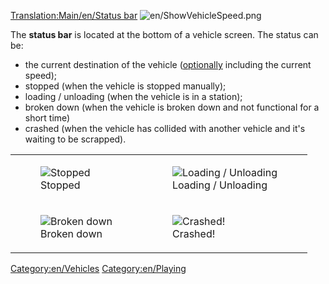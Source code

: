 [[Translation:Main/en/Status bar]]
[[File:en/ShowVehicleSpeed.png]]

The '''status bar''' is located at the bottom of a vehicle screen. The status can be:
* the current destination of the vehicle ([[Main/en/Advanced Settings/Interface#Show vehicle speed in status bar|optionally]] including the current speed);
* stopped (when the vehicle is stopped manually);
* loading / unloading (when the vehicle is in a station);
* broken down (when the vehicle is broken down and not functional for a short time)
* crashed (when the vehicle has collided with another vehicle and it's waiting to be scrapped).
{|
| [[File:en/Stopped.png|frame|none|Stopped]]
| [[File:en/Loading unloading.png|frame|none|Loading / Unloading]]
|-
| [[File:en/Broken down.png|frame|none|Broken down]]
| [[File:en/Crashed.png|frame|none|Crashed!]]
|}

[[Category:en/Vehicles]]
[[Category:en/Playing]]